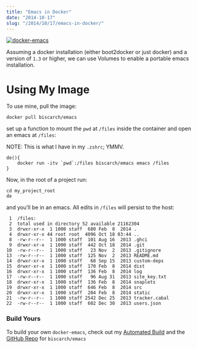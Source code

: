 ```yaml
---
title: "Emacs in Docker"
date: "2014-10-17"
slug: "/2014/10/17/emacs-in-docker/"
---
```



[![docker-emacs](http://res.cloudinary.com/diqzbm8lz/image/upload/v1428611480/docker-emacs_rscg2o.png)](http://res.cloudinary.com/diqzbm8lz/image/upload/v1428611480/docker-emacs_rscg2o.png)

Assuming a docker installation (either boot2docker or just docker) and a version
of `1.3` or higher, we can use Volumes to enable a portable emacs installation.


# Using My Image

To use mine, pull the image:

```
docker pull biscarch/emacs
```

set up a function to mount the `pwd` at `/files` inside the container and open
an emacs at `/files`:

NOTE: This is what I have in my `.zshrc`; YMMV.

```
de(){
    docker run -itv `pwd`:/files biscarch/emacs emacs /files
}
```

Now, in the root of a project run:

```
cd my_project_root
de
```

and you’ll be in an emacs. All edits in `/files` will persist to the host:

```
 1  /files:
 2  total used in directory 52 available 21162304
 3  drwxr-xr-x  1 1000 staff  680 Feb  8  2014 .
 4  drwxr-xr-x 44 root root  4096 Oct 18 03:44 ..
 8  -rw-r--r--  1 1000 staff  101 Aug 16  2013 .ghci
 9  drwxr-xr-x  1 1000 staff  442 Oct 18  2014 .git
10  -rw-r--r--  1 1000 staff   23 Nov  2  2013 .gitignore
13  -rw-r--r--  1 1000 staff  125 Nov  2  2013 README.md
14  drwxr-xr-x  1 1000 staff   68 Sep 15  2013 custom-deps
15  drwxr-xr-x  1 1000 staff  170 Feb  8  2014 dist
16  drwxr-xr-x  1 1000 staff  136 Feb  8  2014 log
17  -rw-r--r--  1 1000 staff   96 Aug 31  2013 site_key.txt
18  drwxr-xr-x  1 1000 staff  136 Feb  8  2014 snaplets
19  drwxr-xr-x  1 1000 staff  646 Feb  8  2014 src
20  drwxr-xr-x  1 1000 staff  204 Feb  8  2014 static
21  -rw-r--r--  1 1000 staff 2542 Dec 25  2013 tracker.cabal
22  -rw-r--r--  1 1000 staff  602 Dec 30  2013 users.json
```

### Build Yours

To build your own `docker-emacs`, check out my [Automated
Build](https://registry.hub.docker.com/u/biscarch/emacs/) and the [GitHub
Repo](https://github.com/ChristopherBiscardi/docker-emacs) for `biscarch/emacs`
